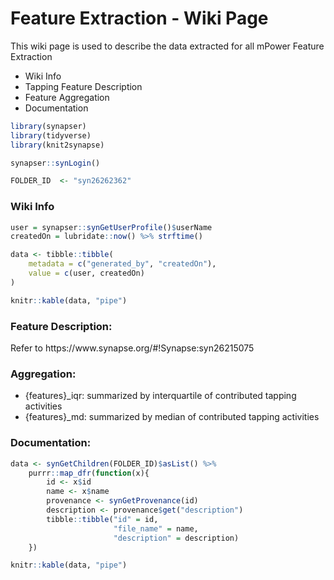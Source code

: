 # Feature Extraction - Wiki Page

This wiki page is used to describe the data extracted for all mPower Feature Extraction

* Wiki Info
* Tapping Feature Description
* Feature Aggregation
* Documentation

```r
library(synapser)
library(tidyverse)
library(knit2synapse)

synapser::synLogin()
```

```r
FOLDER_ID  <- "syn26262362"
```

### Wiki Info
```r
user = synapser::synGetUserProfile()$userName
createdOn = lubridate::now() %>% strftime()

data <- tibble::tibble(
    metadata = c("generated_by", "createdOn"),
    value = c(user, createdOn)
)

knitr::kable(data, "pipe")
```


### Feature Description:
Refer to https://www.synapse.org/#!Synapse:syn26215075

### Aggregation:

* {features}_iqr: summarized by interquartile of contributed tapping activities
* {features}_md: summarized by median of contributed tapping activities

### Documentation:
```r
data <- synGetChildren(FOLDER_ID)$asList() %>%
    purrr::map_dfr(function(x){
        id <- x$id
        name <- x$name
        provenance <- synGetProvenance(id)
        description <- provenance$get("description")
        tibble::tibble("id" = id,
                       "file_name" = name,
                       "description" = description)
    })

knitr::kable(data, "pipe")
```